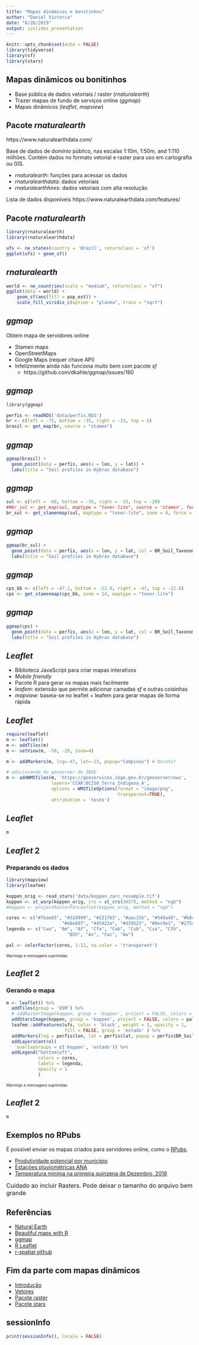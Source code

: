 ```yaml
---
title: "Mapas dinâmicos e bonitinhos"
author: "Daniel Victoria"
date: "8/26/2019"
output: ioslides_presentation
---
```


```r
knitr::opts_chunk$set(echo = FALSE)
library(tidyverse)
library(sf)
library(stars)
```

## Mapas dinâmicos ou bonitinhos

- Base pública de dados vetoriais / raster (*rnaturalearth*)
- Trazer mapas de fundo de serviços online (*ggmap*)
- Mapas dinâmicos (*leaflet*, *mapview*)

## Pacote *rnaturalearth*

https://www.naturalearthdata.com/

Base de dados de domínio público, nas escalas 1:10m, 1:50m, and 1:110 milhões. Contém dados no formato vetorial e raster para uso em cartografia ou GIS.

- *rnaturalearth*: funções para acessar os dados
- *rnaturalearthdata*: dados vetoriais
- *rnaturalearthhires*: dados vetoriais com alta resolução

Lista de dados disponíveis
https://www.naturalearthdata.com/features/

## Pacote *rnaturalearth*

```r
library(rnaturalearth)
library(rnaturalearthdata)

ufs <- ne_states(country = 'Brazil', returnclass = 'sf')
ggplot(ufs) + geom_sf()
```

## *rnaturalearth*

```r
world <- ne_countries(scale = "medium", returnclass = "sf")
ggplot(data = world) +
    geom_sf(aes(fill = pop_est)) +
    scale_fill_viridis_c(option = "plasma", trans = "sqrt")

```

## *ggmap*

Obtem mapa de servidores online

- Stamen maps
- OpenStreetMaps
- Google Maps (requer chave API)
- Infelizmente ainda não funciona muito bem com pacote *sf*
  - https://github.com/dkahle/ggmap/issues/160

## *ggmap*
```r
library(ggmap)

perfis <- readRDS('data/perfis.RDS')
br <- c(left = -75, bottom = -35, right = -33, top = 6)
brasil <- get_map(br, source = "stamen")
```

## *ggmap*
```r
ggmap(brasil) +
  geom_point(data = perfis, aes(x = lon, y = lat)) +
  labs(title = "Soil profiles in Hybras database")
```
 
## *ggmap*
```r
sul <- c(left = -60, bottom = -35, right = -33, top = -20)
##br_sul <- get_map(sul, maptype = "toner-lite", source = 'stamen', force = TRUE) ## bug - trazendo mapa errado
br_sul <- get_stamenmap(sul, maptype = "toner-lite", zoom = 6, force = TRUE)
```

## *ggmap*
```r
ggmap(br_sul) +
  geom_point(data = perfis, aes(x = lon, y = lat, col = BR_Soil_Taxonomy)) +
  labs(title = "Soil profiles in Hybras database")
```

## *ggmap*
```r
cps_bb <- c(left = -47.1, bottom = -22.9, right = -47, top = -22.8)
cps <- get_stamenmap(cps_bb, zoom = 14, maptype = "toner-lite")
```

## *ggmap*
```r
ggmap(cps) +
  geom_point(data = perfis, aes(x = lon, y = lat, col = BR_Soil_Taxonomy)) +
  labs(title = "Soil profiles in Hybras database")
```

## *Leaflet*

- Biblioteca JavaScript para criar mapas interativos
- *Mobile friendly*
- Pacote R para gerar os mapas mais facilmente
- *leafem*: extensão que permite adicionar camadas *sf* e outras coisinhas
- *mapview*: baseia-se no leaflet + leafem para gerar mapas de forma rápida

## *Leaflet*

```r
require(leaflet)
m <- leaflet()
m <- addTiles(m)
m <- setView(m, -50, -20, zoom=4)

m <- addMarkers(m, lng=-47, lat=-23, popup="Campinas") # Oncoto?

# adicionando do geoserver do IBGE
m <- addWMSTiles(m, 'https://geoservicos.ibge.gov.br/geoserver/ows',
                 layers='CCAR:BC250_Terra_Indigena_A',
                 options = WMSTileOptions(format = "image/png",
                                          transparent=TRUE),
                 attribution = 'teste')
```
## *Leaflet*

```r
m
```

## *Leaflet* 2
### Preparando os dados
```r
library(mapview)
library(leafem)

koppen_orig <- read_stars('data/koppen_zarc_resample.tif')
koppen <- st_warp(koppen_orig, crs = st_crs(3857), method = "ngb")
#koppen <- projectRasterForLeaflet(koppen_orig, method = "ngb")

cores <- c("#7bae65", "#314999", "#221f65", "#aac31b", "#549a48", "#b8c016",
                     "#e8e607", "#45922a", "#d39525", "#8ec0e1", "#275c26", "#3a7bc7")
legenda <- c("Cwa", "Am", "Af", "Cfa", "Cwb", "Csb", "Csa", "Cfb",
                       "BSh", "As", "Cwc", "Aw")

pal <- colorFactor(cores, 1:12, na.color = 'transparent')
```
<font size=1>Warnings e mensagens suprimidas</font>

## *Leaflet* 2
### Gerando o mapa
```r
m <- leaflet() %>%
  addTiles(group = 'OSM') %>%
  # addRasterImage(koppen, group = 'koppen', project = FALSE, colors = pal) %>%
  addStarsImage(koppen, group = 'koppen', project = FALSE, colors = pal) %>%
  leafem::addFeatures(ufs, color = 'black', weight = 2, opacity = 1,
                      fill = FALSE, group = 'estado' ) %>%
  addMarkers(lng = perfis$lon, lat = perfis$lat, popup = perfis$BR_Soil_Taxonomy) %>%
  addLayersControl(
    overlayGroups = c('koppen', 'estado')) %>%
  addLegend("bottomleft", 
            colors = cores,
            labels = legenda,
            opacity = 1
            )
```
<font size=1>Warnings e mensagens suprimidas</font>

## *Leaflet* 2
```r
m
```

## Exemplos no RPubs

É possível enviar os mapas criados para servidores online, como o [RPubs](http://rpubs.com/).

- [Produtividade potencial por município](http://rpubs.com/dvictori/456982)
- [Estações pluviométricas ANA](http://rpubs.com/dvictori/399286)
- [Temperatura mínima na primeira quinzena de Dezembro, 2018](http://rpubs.com/dvictori/452322)

<font size=3>Cuidado ao incluir Rasters. Pode deixar o tamanho do arquivo bem grande</font>

## Referências

- [Natural Earth](https://www.naturalearthdata.com/)
- [Beautiful maps with R](https://www.r-spatial.org/r/2018/10/25/ggplot2-sf.html)
- [ggmap](https://github.com/dkahle/ggmap)
- [R Leaflet](https://rstudio.github.io/leaflet/)
- [r-spatial github](https://github.com/r-spatial)

## Fim da parte com mapas dinâmicos

- [Introdução](intro_mapas_r.html)
- [Vetores](dados_vetoriais.html)
- [Pacote raster](dados_raster.html)
- [Pacote stars](dados_stars.html)

## sessionInfo {.smaller}
```r
print(sessionInfo(), locale = FALSE)
```